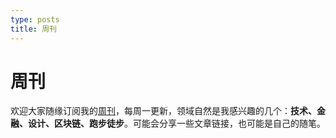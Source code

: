 ```yaml
---
type: posts
title: 周刊
---
```


# 周刊

欢迎大家随缘订阅我的[周刊](https://geekplux.zhubai.love)，每周一更新，领域自然是我感兴趣的几个：**技术、金融、设计、区块链、跑步徒步**。可能会分享一些文章链接，也可能是自己的随笔。